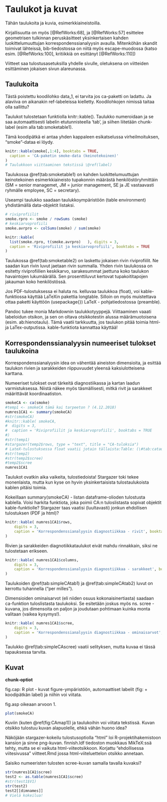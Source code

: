 # Taulukot ja kuvat

Tähän taulukoita ja kuvia, esimerkkiaineistoilla.

Kirjallisuutta on myös [@RefWorks:68], ja [@RefWorks:57] esittelee geometrisen tulkinnan peruskäsitteet yksinkertaisen kahden luokittelumuuttujan korrespondenssianalyysin avaulla. Mitenköhän skandit toimivat lähteissä, bib-tiedostossa on niitä myös escape-muodossa (katso esim. [@RefWorks:100], kritiikkiä on esittänyt [@RefWorks:110])

Viitteet saa tulostusasetuksilla yhdelle sivulle, oletuksena on viitteiden esittäminen jokaisen sivun alareunassa.

## Taulukoita

Tästä poistettu koodilohko data_1, ei tarvita jos ca-paketti on ladattu. Ja alaviiva on aikanakin ref-labeleissa kielletty. Koodilohkojen nimissä taitaa olla sallittu?

Taulukot tulostetaan funktiolla knitr::kable(). Taulukko numeroidaan ja se saa automaattisesti labelin etutunnisteella 'tab', ja siihen liitetään chunk-label (esim alla tab:smoketable1).

Tämä koodipätkä ei antaa yhden kappaleen esikatselussa virheilmoituksen, "smoke"-dataa ei löydy.

```r

knitr::kable(smoke[,1:4], booktabs = TRUE,
  caption = 'CA-paketin smoke-data (keinotekoinen)'
)
# Taulukkoon viittaaminen tekstissä \@ref(label)
```


Taulukossa \@ref(tab:smoketable1) on kahden luokittelumuuttujan keinotekoinen esimerkkiaineisto tupakonnin määrästä henkilöstöryhmittäin (SM = senior managemet, JM = junior management, SE ja JE vastaavasti ryhmälle employee, SC = secretary).

Useampi taulukko saadaan taulukkoympäristöön (table environment) yhdistämällä data-objektit listaksi.

```r
# riviprofiilit
smoke.rpro <- smoke / rowSums (smoke)
# keskiarvoprofiili
smoke.avrpro <- colSums(smoke) / sum(smoke)

knitr::kable(
  list(smoke.rpro, t(smoke.avrpro)   ), digits = 3,
  caption = 'Riviprofiilit ja keskiarvoprofiili', booktabs = TRUE
)

```

Taulukossa \@ref(tab:smoketable2) on laskettu jokaisen rivin riviprofiilit. Ne saadan kun rivin luvut jaetaan rivin summalla. Yhden rivin taulukossa on esitetty riviprofiilien keskikarvo, sarakesummat jaettuna koko taulukon havaintojen lukumäärällä. Sen prosenttiluvut kertovat tupakoititapojen jakauman koko henkilöstössä.

Jos PDF-tulostuksessa ei haluta ns. kelluvaa taulukkoa (float), voi kable-funktiossa käyttää LaTeXin pakettia longtable. Silloin on myös muistettava ottaa paketti käyttöön (usepackage{}) LaTeX - pohjatiedostossa (preamble).

Pandoc tukee monia Markdownin taulukkotyyppejä. Viittaaminen vaaati labeloidun otsikon, ja sen on oltava otsikkotestin alussa määrämuotoisena (esim. ab:hienotaulu). Tämä vaatii tarkkuutta, jos taulukon pitää toimia html- ja LaTex-outputissa. kable-funktiota kannattaa käyttää!

## Korrespondenssianalyysin numeeriset tulokset taulukoina

Korrespondenssianalyysin idea on vähentää aineiston dimensioita, ja esittää taulukon rivien ja sarakkeiden riippuvuudet yleensä kaksiulotteisena karttana.

Numeeriset tulokset ovat tärkeitä diagnostiikassa ja kartan laadun varmistuksessa. Niistä näkee myös täsmällisesti, mitkä rivit ja sarakkeet määrittävät koordinaatiston.

```r
smokeCA <- ca(smoke)
#temp1 <- smokeCA tämä kai tarpeeton ? (4.12.2018)
numres1CA1 <- summary(smokeCA)
#str(smokeCA)
#knitr::kable( smokeCA,
#  digits = 3,
#  caption = 'Riviprofiilit ja keskiarvoprofiili', booktabs = TRUE
#)
#str(temp1)
#stargazer(temp2$rows, type = "text", title = "CA-tuloksia")
# LateX-tulostuksessa float vaatii jotain tällaista:Table: (\#tab:cataul1) 
#str(temp2)
#str(temp2$scree)
#temp2$scree
numres1CA1

```

Taulukot ovatkin aika vaikeita, tulostiedoista! Stargazer toki tekee monenlaista, mutta kun kyse on hyvin yksinkertaisista tulostaulukoista kablen pitäisi toimia.

Kokeillaan summary(smokeCA) - listan dataframe-olioden tulostusta kablella. Voisi harkita funktiota, joka poimii CA:n tuloslistasta sopivat objektit kable-funktiolle? Stargazer taas vaatisi (luultavasti) jonkun ehdollisen tulostuksen (PDF ja html)?

```r
knitr::kable( numres1CA1$rows,
    digits = 3,          
    caption = 'Korrespondenssianalyysin diagnostiikkaa - rivit', booktabs = TRUE
)

```

Rivien ja sarakkeiden diagnotiikkataulukot eivät mahdu rinnakkain, siksi ne tulostetaan erikseen.

```r
knitr::kable( numres1CA1$columns,
    digits = 3,          
    caption = 'Korrespondenssianalyysin diagnostiikkaa - sarakkeet', booktabs = TRUE
)

```

Taulukoiden \@ref(tab:simpleCAtab1) ja \@ref(tab:simpleCAtab2) luvut on kerrottu tuhannella ("per milles").

Dimensioiden ominaisarvot (eli niiden osuus kokonaisinertiasta) saadaan ca-funktion tuloslistasta taulukoksi. Se esitetään joskus myös ns. scree - kuvana, jos dimensoita on paljon ja joudutaan pohtimaan kuinka monta valitaan (vaikea kysymys!).

```r
knitr::kable( numres1CA1$scree,
    digits = 3,          
    caption = 'Korrespondenssianalyysin diagnostiikkaa - ominaisarvot', booktabs = TRUE
)

```

Taulukko \@ref(tab:simpleCAscree) vaatii selityksen, mutta kuvaa ei tässä tapauksessa tarvita.

## Kuvat

**chunk-optiot**

fig.cap: R plot - kuvat figure-ympäristöön, automaattiset labelit (fig: + koodipätkän label) ja niihin voi viitata.

fig.asp oikeaan arvoon 1.

```r
plot(smokeCA)

```

Kuviin (kuten \@ref(fig:CAmap1)) ja taulukoihin voi viitata tekstissä. Kuvan otsikko tulostuu kuvan alapuolelle, ehkä vähän huono idea?

Näköjään stargazer-kokeilu tulostusoptiolla "html" loi R-projektihakemistoon kansion ja sinne png-kuvan.
finnish.ldf tiedoston muokkaus MikTeX:ssä tehty, mutta se ei vaikuta html-viiteotsikkoon. Korjattu "ehdollisessa viitesivussa" viitteet.Rmd jossa html-viiteluettelon otsikko annetaan. 

Saisiko numeeristen tulosten scree-kuvan samalla tavalla kuvaksi?

```r
str(numres1CA1$scree)
test2 <- as.table(numres1CA1$scree)
#str(test1$V1)
str(test2)
test2[[dimnames]]
# Vielä kokeilua!


```



